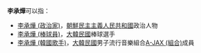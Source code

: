 '''李承燁'''可以指：
* [[李承燁_(政治家)|李承燁 (政治家)]]，[[朝鮮民主主義人民共和國|朝鮮民主主義人民共和國]]政治人物
* [[李承燁_(棒球員)|李承燁 (棒球員)]]，[[大韓民國|大韓民國]]棒球選手
*[[李承燁_(韓國歌手)|李承燁 (韓國歌手)]]，[[大韓民國|大韓民國]]男子流行音樂組合[[A-JAX_(組合)|A-JAX (組合)]]成員

{{disambig|cheng|Cat=三字李姓人名消歧義}}